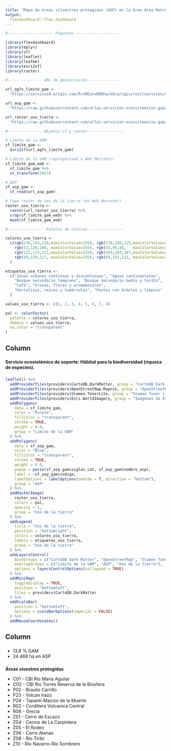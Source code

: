 ```yaml
---
title: "Mapa de áreas silvestres protegidas (ASP) en la Gran Área Metropolitana"
output: 
  flexdashboard::flex_dashboard
---
```


```r
#-------------------- Paquetes --------------------

library(flexdashboard)
library(dplyr)
library(sf)
library(leaflet)
library(leafem)
library(esri2sf)
library(raster)

#--------------- URL de geoservicios --------------

url_agfs_limite_gam <-
  "https://services9.arcgis.com/RrvMEynxDB8hycVO/arcgis/rest/services/gam_limite_gam/FeatureServer/0"

url_asp_gam <-
  "https://raw.githubusercontent.com/atlas-servicios-ecosistemicos-gam/datos-biodiversidad/main/gam/asp_corredores_gam.geojson"

url_raster_uso_tierra <-
  "https://raw.githubusercontent.com/atlas-servicios-ecosistemicos-gam/datos-uso-tierra/master/gam/USO_COBERTURA_GAM_WEB.tif"

#--------------- Objetos sf y raster ---------------

# Límite de la GAM
sf_limite_gam <-
  esri2sf(url_agfs_limite_gam)

# Límite de la GAM (reproyectado a Web Mercator)
sf_limite_gam_web <- 
  sf_limite_gam %>%
  st_transform(3857)

# ASP
sf_asp_gam <- 
  st_read(url_asp_gam)

# Capa raster de uso de la tierra (en Web Mercator)
raster_uso_tierra <-
  raster(url_raster_uso_tierra) %>%
  crop(sf_limite_gam_web) %>%
  mask(sf_limite_gam_web)

#---------------- Paletas de colores ---------------

colores_uso_tierra <- 
  c(rgb(236,243,228,maxColorValue=255), rgb(178,209,225,maxColorValue=255), 
    rgb(52,130,100, maxColorValue=255), rgb(43,99,89,   maxColorValue=255),
    rgb(122,173,111,maxColorValue=255), rgb(169,183,107,maxColorValue=255),
    rgb(49,129,117, maxColorValue=255), rgb(69,155,122, maxColorValue=255)
  )

etiquetas_uso_tierra <- 
  c("Zonas urbanas continuas y discontinuas", "Aguas continentales", 
    "Bosque secundario temprano", "Bosque secundario medio y tardío",
    "Café", "Fresas, flores y ornamentales", 
    "Hortalizas, raíces y tubérculos", "Pastos con árboles y limpios"
  )

values_uso_tierra <- c(1, 2, 3, 4, 5, 6, 7, 8)

pal <- colorFactor(
  palette = colores_uso_tierra, 
  domain = values_uso_tierra,
  na.color = "transparent"
)

```

Column {data-width=800}
-----------------------------------------------------------------------

### {data-height=20}
**Servicio ecosistémico de soporte: Hábitat para la biodiversidad (riqueza de especies).**

### 

```r

leaflet() %>%
  addProviderTiles(providers$CartoDB.DarkMatter, group = "CartoDB Dark Matter") %>%
  addProviderTiles(providers$OpenStreetMap.Mapnik, group = "OpenStreetMap") %>%
  addProviderTiles(providers$Stamen.TonerLite, group = "Stamen Toner Lite") %>%
  addProviderTiles(providers$Esri.WorldImagery, group = "Imágenes de ESRI") %>%
  addPolygons(
    data = sf_limite_gam,
    color = "Purple",
    fillColor = "transparent",
    stroke = TRUE,
    weight = 6.0,
    group = "Límite de la GAM"
  ) %>%
  addPolygons(
    data = sf_asp_gam,
    color = "Blue",
    fillColor = "transparent",
    stroke = TRUE,
    weight = 4.0,
    popup = paste(sf_asp_gam$siglas_cat, sf_asp_gam$nombre_asp),
    label = ~sf_asp_gam$codigo,
    labelOptions = labelOptions(noHide = T, direction = "bottom"),
    group = "ASP"
  ) %>%  
  addRasterImage(
    raster_uso_tierra, 
    colors = pal, 
    opacity = 1,
    group = "Uso de la tierra"
  ) %>%
  addLegend(
    title = "Uso de la tierra", 
    position = "bottomright",
    colors = colores_uso_tierra, 
    labels = etiquetas_uso_tierra,
    group = "Uso de la tierra"
  ) %>%  
  addLayersControl(
    baseGroups = c("CartoDB Dark Matter", "OpenStreetMap", "Stamen Toner Lite", "Imágenes de ESRI"),
    overlayGroups = c("Límite de la GAM", "ASP", "Uso de la tierra"),
    options = layersControlOptions(collapsed = TRUE)    
  ) %>%  
  addMiniMap(
    toggleDisplay = TRUE,
    position = "bottomleft",
    tiles = providers$CartoDB.DarkMatter
  ) %>%
  addScaleBar(
    position = "bottomleft",
    options = scaleBarOptions(imperial = FALSE)
  ) %>%
  addMouseCoordinates()

```

Column {data-width=200}
-----------------------------------------------------------------------

### {data-height=50}
* 13.8 % GAM  
* 24.468 ha en ASP

###
**Áreas sivestres protegidas**  

* C01 - CBI Río María Aguilar  
* C02 - CBI Río Torres Reserva de la Biosfera  
* P02 - Braulio Carrillo  
* P23 - Volcan Irazú  
* P24 - Tapantí-Macizo de la Muerte  
* R02 - Cordillera Volcanica Central  
* R06 - Grecia  
* Z01 - Cerro de Escazú  
* Z04 - Cerros de La Carpintera  
* Z05 - El Rodeo  
* Z06 - Cerro Atenas  
* Z08 - Río Tiribí  
* Z10 - Río Navarro-Río Sombrero
